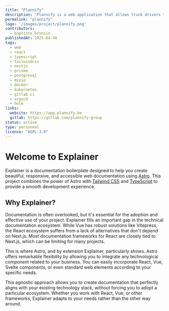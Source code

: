 ```yaml
---
title: "Plannify"
description: "Plannify is a web application that allows truck drivers to enter their days and generate personalized reports. It will also aim to provide a connection with the employer to facilitate the management of working hours, tournees, and more."
permalink: "plannify"
logo: '/images/project/plannify.png'
contributors:
  - baptiste_bronsin
publishedAt: 2025-04-30
tags:
  - web
  - react
  - typescript
  - tailwindcss
  - nestjs
  - prisma
  - postgresql
  - minio
  - docker
  - kubernetes
  - gitlab ci
  - argocd
  - helm
links:
  website: https://app.plannify.be
  gitlab: https://gitlab.com/plannify-group
status: active
type: personnal
license: "AGPL-3.0"
---
```


# Welcome to Explainer

Explainer is a documentation boilerplate designed to help you create beautiful, responsive, and accessible web documentation using [Astro](https://astro.build). This project combines the power of Astro with [Tailwind CSS](https://tailwindcss.com) and [TypeScript](https://www.typescriptlang.org) to provide a smooth development experience.

## Why Explainer?

Documentation is often overlooked, but it's essential for the adoption and effective use of your project.
Explainer fills an important gap in the technical documentation ecosystem. While Vue has robust solutions like Vitepress, the React ecosystem suffers from a lack of alternatives that don't depend on Next.js. Most documentation frameworks for React are closely tied to Next.js, which can be limiting for many projects.

This is where Astro, and by extension Explainer, particularly shines. Astro offers remarkable flexibility by allowing you to integrate any technological component related to your business. You can easily incorporate React, Vue, Svelte components, or even standard web elements according to your specific needs.

This agnostic approach allows you to create documentation that perfectly aligns with your existing technology stack, without forcing you to adopt a particular ecosystem. Whether you work with React, Vue, or other frameworks, Explainer adapts to your needs rather than the other way around.